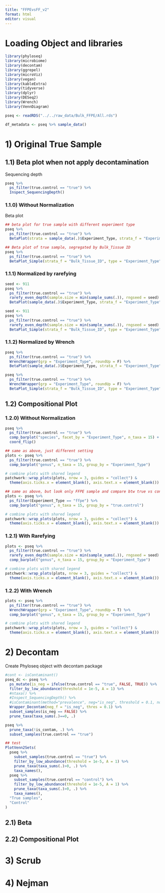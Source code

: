 ```yaml
---
title: "FFPEvsFF_v2"
format: html
editor: visual
---
```


# Loading Object and libraries

```r
library(phyloseq)
library(microbiome)
library(decontam)
library(ggrepel)
library(microViz)
library(vegan)
library(kableExtra)
library(tidyverse)
library(dplyr)
library(DESeq2)
library(Wrench)
library(VennDiagram)

pseq <- readRDS("../../raw_data/Bulk_FFPE/All.rds")

df_metadata <- pseq %>% sample_data()
```

# 1) Original True Sample

## 1.1) Beta plot when not apply decontamination

Sequencing depth

```r
pseq %>% 
  ps_filter(true.control == "true") %>% 
  Inspect_SequencingDepth()
```

### 1.1.0) Without Normalization

Beta plot

```r
## beta plot for true sample with different experiment type
pseq %>% 
  ps_filter(true.control == "true") %>% 
  BetaPlot(strata = sample_data(.)$Experiment_Type, strata_f = "Experiment_Type", title_method = "True sample, diff Experiement Types")
```

```r
## Beta plot of true sample, segregated by Bulk_Tissue ID
pseq %>% 
  ps_filter(true.control == "true") %>% 
  BetaPlot_Simple(strata_f = "Bulk_Tissue_ID", type = "Experiment_Type", title_method = "True Sample with Bulk Tissue ID")
```

### 1.1.1) Normalized by rarefying

```r
seed <- 911
pseq %>% 
  ps_filter(true.control == "true") %>% 
  rarefy_even_depth(sample.size = min(sample_sums(.)), rngseed = seed) %>% 
  BetaPlot(sample_data(.)$Experiment_Type, strata_f = "Experiment_Type", title_method = "Org True sample with Rarefying")
```

```r
seed <- 911
pseq %>% 
  ps_filter(true.control == "true") %>% 
  rarefy_even_depth(sample.size = min(sample_sums(.)), rngseed = seed) %>% 
  BetaPlot_Simple(strata_f = "Bulk_Tissue_ID", type = "Experiment_Type", title_method = "Org True Sample Rar with Bulk Tissue ID")
```

### 1.1.2) Normalized by Wrench

```r

pseq %>% 
  ps_filter(true.control == "true") %>% 
  WrenchWrapper(grp = "Experiment_Type", roundUp = F) %>% 
  BetaPlot(sample_data(.)$Experiment_Type, strata_f = "Experiment_Type", title_method = "Org True sample with Wrench")
```

```r
pseq %>% 
  ps_filter(true.control == "true") %>% 
  WrenchWrapper(grp = "Experiment_Type", roundUp = F) %>%  
  BetaPlot_Simple(strata_f = "Bulk_Tissue_ID", type = "Experiment_Type", title_method = "Org True Sample Wrench with Bulk Tissue ID")
```

## 1.2) Compositional Plot

### 1.2.0) Without Normalization

```r
pseq %>% 
  ps_filter(true.control == "true") %>% 
  comp_barplot("species", facet_by = "Experiment_Type", n_taxa = 15) +
  coord_flip()
```

```r
## same as above, just different setting
plots <- pseq %>% 
  ps_filter(true.control == "true") %>% 
  comp_barplot("genus", n_taxa = 15, group_by = "Experiment_Type")

# combine plots with shared legend
patchwork::wrap_plots(plots, nrow = 3, guides = "collect") &
  theme(axis.ticks.x = element_blank(), axis.text.x = element_blank())
```

```r
## same as above, but look only FFPE sample and compare btw true vs control
plots <- pseq %>% 
  ps_filter(Experiment_Type == "ffpe") %>% 
  comp_barplot("genus", n_taxa = 15, group_by = "true.control")

# combine plots with shared legend
patchwork::wrap_plots(plots, nrow = 3, guides = "collect") &
  theme(axis.ticks.x = element_blank(), axis.text.x = element_blank())
```

### 1.2.1) With Rarefying

```r
plots <- pseq %>% 
  ps_filter(true.control == "true") %>% 
  rarefy_even_depth(sample.size = min(sample_sums(.)), rngseed = seed) %>% 
  comp_barplot("genus", n_taxa = 15, group_by = "Experiment_Type")

# combine plots with shared legend
patchwork::wrap_plots(plots, nrow = 3, guides = "collect") &
  theme(axis.ticks.x = element_blank(), axis.text.x = element_blank())
```

### 1.2.2) With Wrench

```r
plots <- pseq %>% 
  ps_filter(true.control == "true") %>% 
  WrenchWrapper(grp = "Experiment_Type", roundUp = T) %>%  
  comp_barplot("genus", n_taxa = 15, group_by = "Experiment_Type")

# combine plots with shared legend
patchwork::wrap_plots(plots, nrow = 3, guides = "collect") &
  theme(axis.ticks.x = element_blank(), axis.text.x = element_blank())
```

# 2) Decontam

Create Phyloseq object with decontam package

```r
#cont <- isContaminant()
pseq_dc <- pseq %>% 
  ps_mutate(is_neg = ifelse(true.control == "true", FALSE, TRUE)) %>% 
  filter_by_low_abundance(threshold = 1e-5, A = 1) %>% 
  #ntaxa() %>% 
  #Inspect_SequencingDepth() %>% 
  #isContaminant(method="prevalence", neg="is_neg", threshold = 0.1, normalize = FALSE, detailed = FALSE) %>% 
  Wrapper_Decontam(neg_f = "is_neg", thres = 0.1) %>% 
  subset_samples(is_neg == FALSE) %>% 
  prune_taxa(taxa_sums(.)==0, .)

pseq %>% 
  prune_taxa(!is_contam, .) %>% 
  subset_samples(true.control == "true")

```

```r
## test
PlotVenn2Sets(
  pseq %>% 
    subset_samples(true.control == "true") %>% 
    filter_by_low_abundance(threshold = 1e-5, A = 1) %>% 
    prune_taxa(taxa_sums(.)>0, .) %>% 
    taxa_names(),
  pseq %>% 
    subset_samples(true.control == "control") %>% 
    filter_by_low_abundance(threshold = 1e-5, A = 1) %>% 
    prune_taxa(taxa_sums(.)>0, .) %>% 
    taxa_names(),
  "True samples",
  "Control"
)
```

## 2.1) Beta

## 2.2) Compositional Plot

# 3) Scrub

# 4) Nejman
